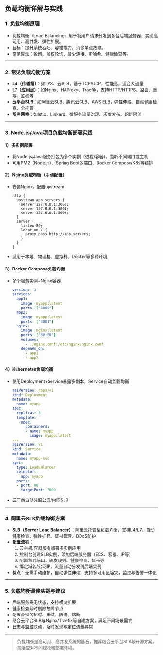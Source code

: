 
<Meta title="Hundun/服务端/负载均衡" />

## 负载均衡详解与实践

### 1. 负载均衡原理
- 负载均衡（Load Balancing）用于将用户请求分发到多台后端服务器，实现高可用、高并发、弹性扩展。
- 目标：提升系统吞吐、容错能力，消除单点故障。
- 常见算法：轮询、加权轮询、最少连接、IP哈希、健康检查等。

---

### 2. 常见负载均衡方案
- **L4（传输层）**：如LVS、云SLB，基于TCP/UDP，性能高，适合大流量
- **L7（应用层）**：如Nginx、HAProxy、Traefik，支持HTTP/HTTPS、路由、重写、鉴权等
- **云平台SLB**：如阿里云SLB、腾讯云CLB、AWS ELB，弹性伸缩、自动健康检查、全托管
- **服务网格**：如Istio、Linkerd，微服务流量治理、灰度发布、熔断限流

---

### 3. Node.js/Java项目负载均衡部署实践

#### 1）多实例部署
- 将Node.js/Java服务打包为多个实例（进程/容器），监听不同端口或主机
- 可用PM2（Node.js）、Spring Boot多端口、Docker Compose/K8s等编排

#### 2）Nginx负载均衡（手动配置）
- 安装Nginx，配置upstream
  ```nginx
  http {
    upstream app_servers {
      server 127.0.0.1:3000;
      server 127.0.0.1:3001;
      server 127.0.0.1:3002;
    }
    server {
      listen 80;
      location / {
        proxy_pass http://app_servers;
      }
    }
  }
  ```
- 适用于本地、物理机、虚拟机、Docker等多种环境

#### 3）Docker Compose负载均衡
- 多个服务实例+Nginx容器
  ```yaml
  version: '3'
  services:
    app1:
      image: myapp:latest
      ports: ["3000"]
    app2:
      image: myapp:latest
      ports: ["3001"]
    nginx:
      image: nginx:latest
      ports: ["80:80"]
      volumes:
        - ./nginx.conf:/etc/nginx/nginx.conf
      depends_on:
        - app1
        - app2
  ```

#### 4）Kubernetes负载均衡
- 使用Deployment+Service暴露多副本，Service自动负载均衡
  ```yaml
  apiVersion: apps/v1
  kind: Deployment
  metadata:
    name: myapp
  spec:
    replicas: 3
    template:
      spec:
        containers:
        - name: myapp
          image: myapp:latest
  ---
  apiVersion: v1
  kind: Service
  metadata:
    name: myapp-svc
  spec:
    type: LoadBalancer
    selector:
      app: myapp
    ports:
    - port: 80
      targetPort: 3000
  ```
- 云厂商自动分配公网/内网SLB

---

### 4. 阿里云SLB负载均衡方案
- **SLB（Server Load Balancer）**：阿里云托管型负载均衡，支持L4/L7、自动健康检查、弹性扩容、证书管理、DDoS防护
- **配置流程**：
  1. 云主机/容器服务部署多实例应用
  2. 控制台创建SLB实例，添加后端服务器（ECS、容器、IP等）
  3. 配置监听端口、转发规则、健康检查、证书等
  4. 绑定域名/公网IP，流量自动分发到后端实例
- **优点**：无需手动维护，自动弹性伸缩，支持多可用区容灾，监控与告警一体化

---

### 5. 负载均衡最佳实践与建议
- 后端服务需无状态，支持横向扩展
- 健康检查及时剔除故障节点
- 配置合理的超时、重试、限流、熔断
- 结合云平台SLB与Nginx/Traefik等自建方案，满足不同场景需求
- 日志与监控联动，及时发现与定位流量异常

---

> 负载均衡是高可用、高并发系统的基石，推荐结合云平台SLB与开源方案，灵活应对不同规模和部署环境。